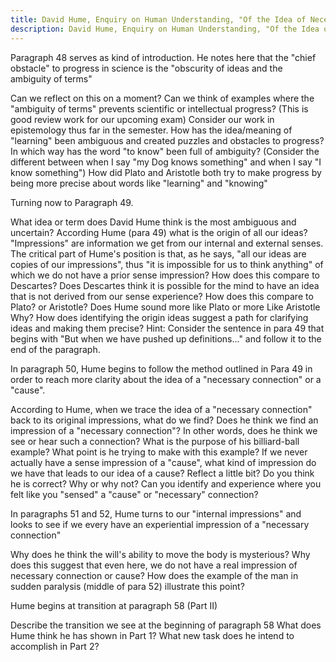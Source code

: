 ```yaml
---
title: David Hume, Enquiry on Human Understanding, "Of the Idea of Necessary Connexion"
description: David Hume, Enquiry on Human Understanding, "Of the Idea of Necessary Connexion"
---
```


Paragraph 48 serves as kind of introduction. He notes here that the "chief obstacle" to progress in science is the "obscurity of ideas and the ambiguity of terms"

<QuestionBlock type="reading-discussion">
  <Question level={1}>Can we reflect on this on a moment? Can we think of examples where the "ambiguity of terms" prevents scientific or intellectual progress? (This is good review work for our upcoming exam)</Question>
  <Question level={2}>Consider our work in epistemology thus far in the semester. How has the idea/meaning of "learning" been ambiguous and created puzzles and obstacles to progress?</Question>
  <Question level={2}>In which way has the word "to know" been full of ambiguity? (Consider the different between when I say "my Dog knows something" and when I say "I know something")</Question>
  <Question level={2}>How did Plato and Aristotle both try to make progress by being more precise about words like "learning" and "knowing"</Question>
</QuestionBlock>

Turning now to Paragraph 49.

<QuestionBlock type="reading-content">
  <Question level={1}>What idea or term does David Hume think is the most ambiguous and uncertain?</Question>
</QuestionBlock>

<QuestionBlock type="reading-content">
  <Question level={1}>According Hume (para 49) what is the origin of all our ideas?
    <Answer>
      "Impressions" are information we get from our internal and external senses. 
      The critical part of Hume's position is that, as he says, "all our ideas are copies of our impressions", thus "it is impossible for us to think anything" of which we do not have a prior sense impression?
    </Answer>
  </Question>
  <Question level={1}>How does this compare to Descartes? Does Descartes think it is possible for the mind to have an idea that is not derived from our sense experience?</Question>
  <Question level={1}>How does this compare to Plato? or Aristotle? Does Hume sound more like Plato or more Like Aristotle</Question>
  <Question level={2}>Why?</Question>
</QuestionBlock>
<QuestionBlock type="reading-content">
  <Question level={1}>How does identifying the origin ideas suggest a path for clarifying ideas and making them precise?
    <Answer>
      Hint: Consider the sentence in para 49 that begins with "But when we have pushed up definitions..." and follow it to the end of the paragraph.
    </Answer>
  </Question>
</QuestionBlock>

In paragraph 50, Hume begins to follow the method outlined in Para 49 in order to reach more clarity about the idea of a "necessary connection" or a "cause".

<QuestionBlock type="reading-content">
  <Question level={1}>According to Hume, when we trace the idea of a "necessary connection" back to its original impressions, what do we find?</Question>
  <Question level={2}>Does he think we find an impression of a "necessary connection"? In other words, does he think we see or hear such a connection?</Question>
  <Question level={2}>What is the purpose of his billiard-ball example? What point is he trying to make with this example?</Question> 
  <Question level={2}>If we never actually have a sense impression of a "cause", what kind of impression do we have that leads to our idea of a cause?</Question>
  <Question level={3}>Reflect a little bit? Do you think he is correct? Why or why not? Can you identify and experience where you felt like you "sensed" a "cause" or "necessary" connection?</Question>
</QuestionBlock>

In paragraphs 51 and 52, Hume turns to our "internal impressions" and looks to see if we every have an experiential impression of a "necessary connection"

<QuestionBlock type="reading-content">
  <Question level={1}>Why does he think the will's ability to move the body is mysterious?</Question>
  <Question level={1}>Why does this suggest that even here, we do not have a real impression of necessary connection or cause?</Question>
  <Question level={2}>How does the example of the man in sudden paralysis (middle of para 52) illustrate this point?</Question>
</QuestionBlock>

Hume begins at transition at paragraph 58 (Part II)

<QuestionBlock type="reading-content">
  <Question level={1}>Describe the transition we see at the beginning of paragraph 58</Question>
  <Question level={2}>What does Hume think he has shown in Part 1?</Question>
  <Question level={2}>What new task does he intend to accomplish in Part 2?</Question>
</QuestionBlock>